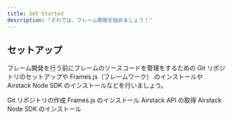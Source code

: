 ```yaml
---
title: Get Started
description: "それでは、フレーム開発を始めましょう！"
---
```


## セットアップ

フレーム開発を行う前にフレームのソースコードを管理をするための Git リポジトリのセットアップや Frames.js（フレームワーク） のインストールや Airstack Node SDK のインストールなどを行いましょう。

<CardGroup cols={2}>
  <Card title="Repository" icon="github" href="git">
    Git リポジトリの作成
  </Card>
  <Card title="Framework" icon="download" href="framework">
    Frames.js のインストール
  </Card>
  <Card title="Airstack API" icon="globe" href="airstack-api">
    Airstack API の取得
  </Card>
  <Card title="Airstack SDK" icon="download" href="airstack">
    Airstack Node SDK のインストール
  </Card>
</CardGroup>
